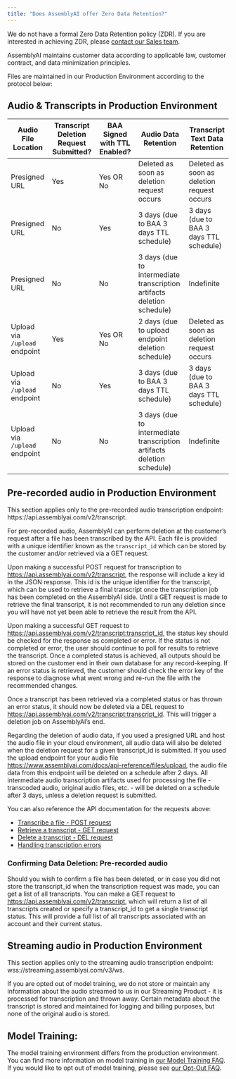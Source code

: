 ```yaml
---
title: "Does AssemblyAI offer Zero Data Retention?"
---
```


We do not have a formal Zero Data Retention policy (ZDR). If you are interested in achieving ZDR, please [contact our Sales team](https://www.assemblyai.com/contact/sales).

AssemblyAI maintains customer data according to applicable law, customer contract, and data minimization principles. 

Files are maintained in our Production Environment according to the protocol below:

## Audio & Transcripts in Production Environment

| Audio File Location           | Transcript Deletion Request Submitted? | BAA Signed with TTL Enabled? | Audio Data Retention                                                   | Transcript Text Data Retention             |
| ----------------------------- | -------------------------------------- | ---------------------------- | ---------------------------------------------------------------------- | ------------------------------------------ |
| Presigned URL                 | Yes                                    | Yes OR No                    | Deleted as soon as deletion request occurs                             | Deleted as soon as deletion request occurs |
| Presigned URL                 | No                                     | Yes                          | 3 days (due to BAA 3 days TTL schedule)                                | 3 days (due to BAA 3 days TTL schedule)    |
| Presigned URL                 | No                                     | No                           | 3 days (due to intermediate transcription artifacts deletion schedule) | Indefinite                                 |
| Upload via `/upload` endpoint | Yes                                    | Yes OR No                    | 2 days (due to upload endpoint deletion schedule)                      | Deleted as soon as deletion request occurs |
| Upload via `/upload` endpoint | No                                     | Yes                          | 3 days (due to BAA 3 days TTL schedule)                                | 3 days (due to BAA 3 days TTL schedule)    |
| Upload via `/upload` endpoint | No                                     | No                           | 3 days (due to intermediate transcription artifacts deletion schedule) | Indefinite                                 |

## Pre-recorded audio in Production Environment

<Note>
  This section applies only to the pre-recorded audio transcription endpoint: https://api.assemblyai.com/v2/transcript.
</Note>

For pre-recorded audio, AssemblyAI can perform deletion at the customer’s request after a file has been transcribed by the API. Each file is provided with a unique identifier known as the `transcript_id` which can be stored by the customer and/or retrieved via a GET request.

Upon making a successful POST request for transcription to https://api.assemblyai.com/v2/transcript, the response will include a key id in the JSON response. This id is the unique identifier for the transcript, which can be used to retrieve a final transcript once the transcription job has been completed on the AssemblyAI side. Until a GET request is made to retrieve the final transcript, it is not recommended to run any deletion since you will have not yet been able to retrieve the result from the API.

Upon making a successful GET request to https://api.assemblyai.com/v2/transcript:transcript_id, the status key should be checked for the response as completed or error. If the status is not completed or error, the user should continue to poll for results to retrieve the transcript. Once a completed status is achieved, all outputs should be stored on the customer end in their own database for any record-keeping. If an error status is retrieved, the customer should check the error key of the response to diagnose what went wrong and re-run the file with the recommended changes.

Once a transcript has been retrieved via a completed status or has thrown an error status, it should now be deleted via a DEL request to https://api.assemblyai.com/v2/transcript:transcript_id. This will trigger a deletion job on AssemblyAI’s end. 

Regarding the deletion of audio data, if you used a presigned URL and host the audio file in your cloud environment, all audio data will also be deleted when the deletion request for a given transcript_id is submitted. If you used the upload endpoint for your audio file https://www.assemblyai.com/docs/api-reference/files/upload, the audio file data from this endpoint will be deleted on a schedule after 2 days. All intermediate audio transcription artifacts used for processing the file - transcoded audio, original audio files, etc. - will be deleted on a schedule after 3 days, unless a deletion request is submitted.

You can also reference the API documentation for the requests above:

- [Transcribe a file - POST request](https://www.assemblyai.com/docs/api-reference/transcripts/submit)
- [Retrieve a transcript - GET request](https://www.assemblyai.com/docs/api-reference/transcripts/get)
- [Delete a transcript - DEL request](https://www.assemblyai.com/docs/api-reference/transcripts/delete)
- [Handling transcription errors](https://www.assemblyai.com/docs/speech-to-text/pre-recorded-audio/transcript-status#handling-errors)

### Confirming Data Deletion: Pre-recorded audio

Should you wish to confirm a file has been deleted, or in case you did not store the transcript_id when the transcription request was made, you can get a list of all transcripts. You can make a GET request to https://api.assemblyai.com/v2/transcript, which will return a list of all transcripts created or specify a transcript_id to get a single transcript status. This will provide a full list of all transcripts associated with an account and their current status.

## Streaming audio in Production Environment

<Note>
  This section applies only to the streaming audio transcription endpoint: wss://streaming.assemblyai.com/v3/ws.
</Note>

If you are opted out of model training, we do not store or maintain any information about the audio streamed to us in our Streaming Product - it is processed for transcription and thrown away. Certain metadata about the transcript is stored and maintained for logging and billing purposes, but none of the original audio is stored.

## Model Training:

The model training environment differs from the production environment. You can find more information on model training in [our Model Training FAQ](https://support.assemblyai.com/articles/4457054286-are-files-submitted-to-the-api-used-for-model-training). If you would like to opt out of model training, please see [our Opt-Out FAQ](https://support.assemblyai.com/articles/5930031898-how-to-opt-out-of-data-sharing-for-model-training).
